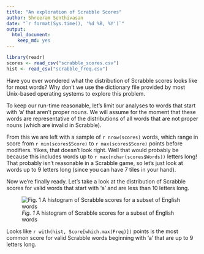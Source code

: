 ```yaml
---
title: "An exploration of Scrabble Scores"
author: Shreeram Senthivasan
date: "`r format(Sys.time(), '%d %B, %Y')`"
output:
  html_document:
    keep_md: yes
---
```


```r
library(readr)
scores <- read_csv("scrabble_scores.csv") 
hist <- read_csv("scrabble_freq.csv")
```

Have you ever wondered what the distribution of Scrabble scores looks like for most words? Why don't we use the dictionary file provided by most Unix-based operating systems to explore this problem.

To keep our run-time reasonable, let's limit our analyses to words that start with 'a' that aren't proper nouns. We will assume for the moment that these words are representative of the distributions of all words that are not proper nouns (which are invalid in Scrabble).

From this we are left with a sample of `r nrow(scores)` words, which range in score from `r min(scores$Score)` to `r max(scores$Score)` points before modifiers. Yikes, that doesn't look right. Well that would probably be because this includes words up to `r max(nchar(scores$Words))` letters long! That probably isn't reasonable in a Scrabble game, so let's just look at words up to 9 letters long (since you can have 7 tiles in your hand).

Now we're finally ready. Let's take a look at the distribution of Scrabble scores for valid words that start with 'a' and are less than 10 letters long.

![*Fig. 1* A histogram of Scrabble scores for a subset of English words](histogram.png)

Looks like `r with(hist, Score[which.max(Freq)])` points is the most common score for valid Scrabble words beginning with 'a' that are up to 9 letters long.
